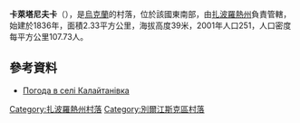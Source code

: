 {{coord|47|4|24|N|36|57|44|E|scale:100000|display=title}}

'''卡萊塔尼夫卡'''（{{lang-uk|Калайтанівка}}），是[[烏克蘭|烏克蘭]]的村落，位於該國東南部，由[[扎波羅熱州|扎波羅熱州]]負責管轄，始建於1836年，面積2.33平方公里，海拔高度39米，2001年人口251，人口密度每平方公里107.73人。

==參考資料==
* [http://weather.in.ua/ua/zaporozhskaja/9737 Погода в селі Калайтанівка] {{Wayback|url=http://weather.in.ua/ua/zaporozhskaja/9737 |date=20111220173226 }}

[[Category:扎波羅熱州村落|Category:扎波羅熱州村落]]
[[Category:別爾江斯克區村落|Category:別爾江斯克區村落]]


{{Zaporizhia-geo-stub}}